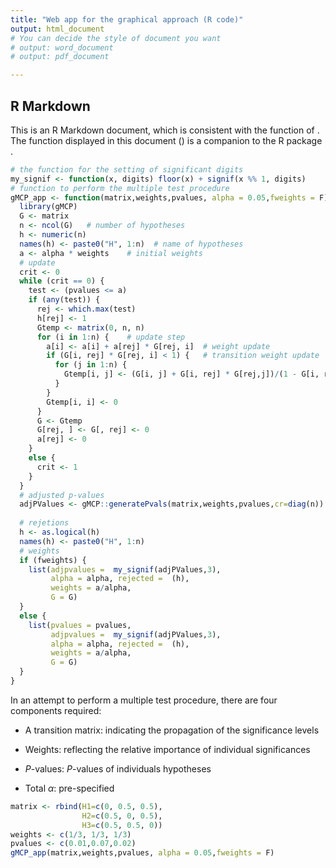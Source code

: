 ```yaml
---
title: "Web app for the graphical approach (R code)"
output: html_document
# You can decide the style of document you want
# output: word_document
# output: pdf_document

---
```

## R Markdown

This is an R Markdown document, which is consistent with the function of \textit{GraphApp}. The function displayed in this document (\textbf{gMCP_app}) is a companion to the R package \textit{gMCP}.

```r
# the function for the setting of significant digits
my_signif <- function(x, digits) floor(x) + signif(x %% 1, digits)
# function to perform the multiple test procedure 
gMCP_app <- function(matrix,weights,pvalues, alpha = 0.05,fweights = F){
  library(gMCP)
  G <- matrix
  n <- ncol(G)   # number of hypotheses
  h <- numeric(n) 
  names(h) <- paste0("H", 1:n)  # name of hypotheses
  a <- alpha * weights    # initial weights
  # update
  crit <- 0
  while (crit == 0) {
    test <- (pvalues <= a)  
    if (any(test)) {
      rej <- which.max(test)
      h[rej] <- 1
      Gtemp <- matrix(0, n, n)
      for (i in 1:n) {    # update step
        a[i] <- a[i] + a[rej] * G[rej, i]  # weight update
        if (G[i, rej] * G[rej, i] < 1) {   # transition weight update
          for (j in 1:n) {
            Gtemp[i, j] <- (G[i, j] + G[i, rej] * G[rej,j])/(1 - G[i, rej] * G[rej, i])
          }
        }
        Gtemp[i, i] <- 0
      }
      G <- Gtemp
      G[rej, ] <- G[, rej] <- 0 
      a[rej] <- 0
    }
    else {
      crit <- 1
    }
  }
  # adjusted p-values 
  adjPValues <- gMCP::generatePvals(matrix,weights,pvalues,cr=diag(n)) 
  
  # rejetions
  h <- as.logical(h)
  names(h) <- paste0("H", 1:n)
  # weights
  if (fweights) {
    list(adjpvalues =  my_signif(adjPValues,3),
         alpha = alpha, rejected =  (h),  
         weights = a/alpha,
         G = G)  
  }
  else {
    list(pvalues = pvalues,
         adjpvalues =  my_signif(adjPValues,3),
         alpha = alpha, rejected =  (h), 
         weights = a/alpha,
         G = G)  
  }
}
```

In an attempt to perform a multiple test procedure, there are four components required:

* A transition matrix: indicating the propagation of the significance levels

* Weights: reflecting the relative importance of individual significances

* $P$-values: $P$-values of individuals hypotheses

* Total $\alpha$: pre-specified 

```r
matrix <- rbind(H1=c(0, 0.5, 0.5),
                H2=c(0.5, 0, 0.5),
                H3=c(0.5, 0.5, 0))
weights <- c(1/3, 1/3, 1/3)
pvalues <- c(0.01,0.07,0.02) 
gMCP_app(matrix,weights,pvalues, alpha = 0.05,fweights = F)
```













